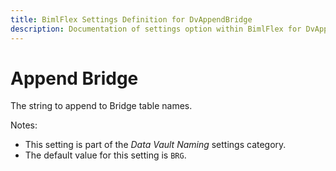 ---
title: BimlFlex Settings Definition for DvAppendBridge
description: Documentation of settings option within BimlFlex for DvAppendBridge
---
<head>
  <meta name="varigenceProduct" content="BimlFlex"></meta>
  <meta name="varigenceArticleType" content="Reference"></meta>
</head>


# Append Bridge

The string to append to Bridge table names.

Notes:

* This setting is part of the *Data Vault Naming* settings category.
* The default value for this setting is `BRG`.
